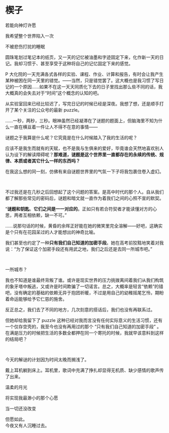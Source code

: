 # 楔子

<div className="text-center italic" style={{color: `rgb(171, 25, 66)`}}>
若能向神灯许愿

我希望整个世界陷入一次

不被悲伤打扰的睡眠

</div>

<div className="text-indent-4" style={{color: `rgb(171, 25, 66)`}}>
圆珠笔划过笔记本的纸页，又一天的记忆被油墨和字迹固定下来，化作新一天的日记。我却习惯于、甚至享受于这种将自己的记忆固定下来的感觉。

P 大化院的一天充满各式各样的实验、课程、作业、计算和报告，有时会让我产生某种被困在同一天里的错觉。——当然，只是错觉罢了。这大概也是我习惯了写日记的一个原因……如果不在这一天天同质化下去的日子里找出那么些不同的话，我大概真的会失去对于“时间”这个概念的认知的吧。

从实验室回来已经比较迟了，写完日记的时候已经是深夜。我想了想，还是顺手打开了某个关注的公众号的最新 puzzle。

……一秒，两秒，三秒。眼神虽然已经凝滞在了谜题的题面上，但脑海里不知为什么一直在横亘着一件让人不得不在意的事情——

谜题之于我算是什么呢？它究竟是在什么时候踏入了我的生活的呢？

应该不是我生而就有的天赋，也不是我与生俱来的爱好，毕竟谁会天然地喜欢别人认为设下的解读障碍呢？**那难道，谜题是这个世界里一直都存在的永续的传统、规律、本质或者其它什么一样的东西吗？**

在我这么想的同一刻，仿佛有来自谜题世界里的气氛一下子将我包裹住卷入虚幻。

<br />

不过我还是在几秒之后回想起了这个问题的答案。是高中时代的那个人。自从我们都了解那些常见的密码后，谜题和暗文就一直作为着我们之间的心照不宣的默契。

“**谜题和钥匙**。**它们之间是一一对应的**。正如只有若合符契者才能读懂对方的心思，两者互相依赖，缺一不可。”

……说那句话的时候，黄昏的余晖正好能在她的微笑里完全溶解——好吧，这确实是个只有在花园呆过的人才能想出的神奇比喻。

我们甚至也约定了一种**只有我们自己知道的加密手段**。她在高考前狡黠地笑着对我说：“为了保证这个加密手段还有用武之地，我们之后还是去同一所城市吧。”

<br />

一所城市？

我也不知道是谁最终背叛了谁。或许是现实世界的压力挑拨离间着我们从我们构筑的象牙塔中叛逃，又或许是时间欺骗了一切诺言。总之，大概率是轻言“依赖”的错吧，没有确定的基础的依赖无异于抱团祈暖，不过是用自己的幼稚摇尾乞怜，期盼着命运能够给予它仁慈的施舍。

反正总之，我们去了不同的地方，几次刻意的搭话后，我们也没有再联系过。

但她却给我留下了 puzzle 这种已经对我而言没有任何实际意义的生活习惯，还有一个仅存空壳的，我至今也没有再用过的那个 “只有我们自己知道的加密手段” 。在满是压力的时候把生活的多数全都押在同一个寄托的时候，我就早该意料到这样的结局吧？

<br />

今天的解谜的计划因为时间太晚而搁浅了。

戴上耳机躺到床上。耳机里，歌词中充满了挣扎却显得无机质、缺少感情的歌声传了出来。

</div>

<div className="text-center italic" style={{color: `rgb(171, 25, 66)`}}>
温柔的月光

将实现我最渺小的那个心愿

当一切还没改变

</div>

<div className="text-indent-4" style={{ color: `rgb(171, 25, 66)` }}>
  但愿如此。
</div>

<div className="text-indent-4">今夜又有人沉睡过去。</div>
